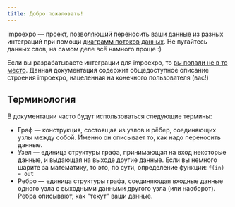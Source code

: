 ```yaml
---
title: Добро пожаловать!
---
```


impoexpo — проект, позволяющий переносить ваши данные из разных интеграций при помощи [диаграмм потоков данных](https://ru.wikipedia.org/wiki/DFD). 
Не пугайтесь данных слов, на самом деле всё намного проще :)

Если вы разрабатываете интеграции для impoexpo, то [вы попали не в то место](/developer). 
Данная документация содержит общедоступное описание строения impoexpo, нацеленная на конечного пользователя (вас!)

## Терминология

В документации часто будут использоваться следующие термины:

- Граф — конструкция, состоящая из узлов и рёбер, соединяющих узлы между собой. Именно он описывает то, как надо переносить данные.
- Узел — единица структуры графа, принимающая на вход некоторые данные, и выдающая на выходе другие данные. Если вы немного шарите за математику, то это,
по сути, определение функции: `f(in) = out`
- Ребро — единица структуры графа, соединяющая входные данные одного узла с выходными данными другого узла (или наоборот). Ребра описывают, как "текут" ваши данные.